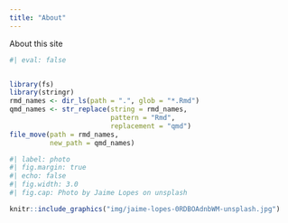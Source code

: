 ```yaml
---
title: "About"
---
```


About this site

```r
#| eval: false


library(fs)
library(stringr)
rmd_names <- dir_ls(path = ".", glob = "*.Rmd")
qmd_names <- str_replace(string = rmd_names,
                         pattern = "Rmd",
                         replacement = "qmd")
file_move(path = rmd_names,
          new_path = qmd_names)

```

```r
#| label: photo
#| fig.margin: true
#| echo: false
#| fig.width: 3.0
#| fig.cap: Photo by Jaime Lopes on unsplash

knitr::include_graphics("img/jaime-lopes-0RDBOAdnbWM-unsplash.jpg")

```
